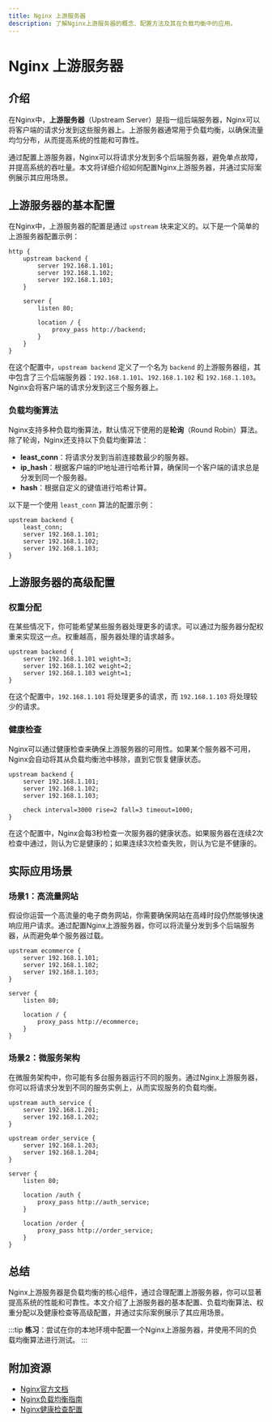 ```yaml
---
title: Nginx 上游服务器
description: 了解Nginx上游服务器的概念、配置方法及其在负载均衡中的应用。
---
```


# Nginx 上游服务器

## 介绍

在Nginx中，**上游服务器**（Upstream Server）是指一组后端服务器，Nginx可以将客户端的请求分发到这些服务器上。上游服务器通常用于负载均衡，以确保流量均匀分布，从而提高系统的性能和可靠性。

通过配置上游服务器，Nginx可以将请求分发到多个后端服务器，避免单点故障，并提高系统的吞吐量。本文将详细介绍如何配置Nginx上游服务器，并通过实际案例展示其应用场景。

## 上游服务器的基本配置

在Nginx中，上游服务器的配置是通过 `upstream` 块来定义的。以下是一个简单的上游服务器配置示例：

```nginx
http {
    upstream backend {
        server 192.168.1.101;
        server 192.168.1.102;
        server 192.168.1.103;
    }

    server {
        listen 80;

        location / {
            proxy_pass http://backend;
        }
    }
}
```

在这个配置中，`upstream backend` 定义了一个名为 `backend` 的上游服务器组，其中包含了三个后端服务器：`192.168.1.101`、`192.168.1.102` 和 `192.168.1.103`。Nginx会将客户端的请求分发到这三个服务器上。

### 负载均衡算法

Nginx支持多种负载均衡算法，默认情况下使用的是**轮询**（Round Robin）算法。除了轮询，Nginx还支持以下负载均衡算法：

- **least_conn**：将请求分发到当前连接数最少的服务器。
- **ip_hash**：根据客户端的IP地址进行哈希计算，确保同一个客户端的请求总是分发到同一个服务器。
- **hash**：根据自定义的键值进行哈希计算。

以下是一个使用 `least_conn` 算法的配置示例：

```nginx
upstream backend {
    least_conn;
    server 192.168.1.101;
    server 192.168.1.102;
    server 192.168.1.103;
}
```

## 上游服务器的高级配置

### 权重分配

在某些情况下，你可能希望某些服务器处理更多的请求。可以通过为服务器分配权重来实现这一点。权重越高，服务器处理的请求越多。

```nginx
upstream backend {
    server 192.168.1.101 weight=3;
    server 192.168.1.102 weight=2;
    server 192.168.1.103 weight=1;
}
```

在这个配置中，`192.168.1.101` 将处理更多的请求，而 `192.168.1.103` 将处理较少的请求。

### 健康检查

Nginx可以通过健康检查来确保上游服务器的可用性。如果某个服务器不可用，Nginx会自动将其从负载均衡池中移除，直到它恢复健康状态。

```nginx
upstream backend {
    server 192.168.1.101;
    server 192.168.1.102;
    server 192.168.1.103;

    check interval=3000 rise=2 fall=3 timeout=1000;
}
```

在这个配置中，Nginx会每3秒检查一次服务器的健康状态。如果服务器在连续2次检查中通过，则认为它是健康的；如果连续3次检查失败，则认为它是不健康的。

## 实际应用场景

### 场景1：高流量网站

假设你运营一个高流量的电子商务网站，你需要确保网站在高峰时段仍然能够快速响应用户请求。通过配置Nginx上游服务器，你可以将流量分发到多个后端服务器，从而避免单个服务器过载。

```nginx
upstream ecommerce {
    server 192.168.1.101;
    server 192.168.1.102;
    server 192.168.1.103;
}

server {
    listen 80;

    location / {
        proxy_pass http://ecommerce;
    }
}
```

### 场景2：微服务架构

在微服务架构中，你可能有多台服务器运行不同的服务。通过Nginx上游服务器，你可以将请求分发到不同的服务实例上，从而实现服务的负载均衡。

```nginx
upstream auth_service {
    server 192.168.1.201;
    server 192.168.1.202;
}

upstream order_service {
    server 192.168.1.203;
    server 192.168.1.204;
}

server {
    listen 80;

    location /auth {
        proxy_pass http://auth_service;
    }

    location /order {
        proxy_pass http://order_service;
    }
}
```

## 总结

Nginx上游服务器是负载均衡的核心组件，通过合理配置上游服务器，你可以显著提高系统的性能和可靠性。本文介绍了上游服务器的基本配置、负载均衡算法、权重分配以及健康检查等高级配置，并通过实际案例展示了其应用场景。

:::tip
**练习**：尝试在你的本地环境中配置一个Nginx上游服务器，并使用不同的负载均衡算法进行测试。
:::

## 附加资源

- [Nginx官方文档](https://nginx.org/en/docs/)
- [Nginx负载均衡指南](https://www.nginx.com/resources/glossary/load-balancing/)
- [Nginx健康检查配置](https://www.nginx.com/resources/wiki/modules/healthcheck/)